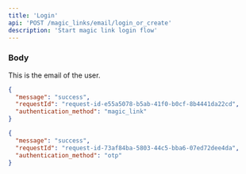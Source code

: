 ```yaml
---
title: 'Login'
api: 'POST /magic_links/email/login_or_create'
description: 'Start magic link login flow'
---
```


### Body

<ParamField body="email" type="string" required>
  This is the email of the user.
</ParamField>

<ResponseExample>

```json OTP enabled
{
  "message": "success",
  "requestId": "request-id-e55a5078-b5ab-41f0-b0cf-8b4441da22cd",
  "authentication_method": "magic_link"
}
```

```json OTP disabled
{
  "message": "success",
  "requestId": "request-id-73af84ba-5803-44c5-bba6-07ed72dee4da",
  "authentication_method": "otp"
}
```

</ResponseExample>
